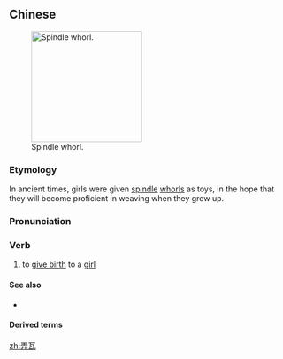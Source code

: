 ==Chinese==
{{zh-forms|2=[[clay]] [[spindle]] [[whorl]]}}
[[File:Grote spinklos.jpg|thumb|200px|Spindle whorl.]]

===Etymology===
In ancient times, girls were given [[spindle]] [[whorl]]s as toys, in the hope that they will become proficient in weaving when they grow up.

===Pronunciation===
{{zh-pron
|m=nòngwǎ
|c=lung6 ngaa5
|cat=v
}}

===Verb===
{{zh-verb}}

# {{lb|zh|literary}} to [[give birth]] to a [[girl]]

====See also====
* {{zh-l|弄璋}}

====Derived terms====
{{zh-der|弄瓦之喜|弄璋弄瓦}}

[[zh:弄瓦]]